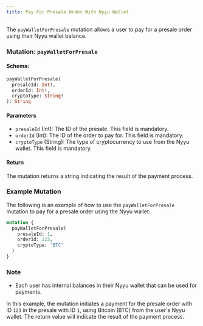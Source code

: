 ```yaml
---
title: Pay For Presale Order With Nyyu Wallet
---
```



The `payWalletForPresale` mutation allows a user to pay for a presale order using their Nyyu wallet balance.

### Mutation: `payWalletForPresale`

#### Schema:
```graphql
payWalletForPresale(
  presaleId: Int!,
  orderId: Int!,
  cryptoType: String!
): String
```

#### Parameters

- `presaleId` (Int): The ID of the presale. This field is mandatory.
- `orderId` (Int): The ID of the order to pay for. This field is mandatory.
- `cryptoType` (String): The type of cryptocurrency to use from the Nyyu wallet. This field is mandatory.

#### Return

The mutation returns a string indicating the result of the payment process.

### Example Mutation

The following is an example of how to use the `payWalletForPresale` mutation to pay for a presale order using the Nyyu wallet:

```graphql
mutation {
  payWalletForPresale(
    presaleId: 1,
    orderId: 123,
    cryptoType: "BTC"
  )
}
```

### Note

- Each user has internal balances in their Nyyu wallet that can be used for payments.

In this example, the mutation initiates a payment for the presale order with ID `123` in the presale with ID `1`, using Bitcoin (BTC) from the user's Nyyu wallet. The return value will indicate the result of the payment process.
